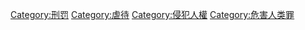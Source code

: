 {{Catmore}}

[[Category:刑罚|Category:刑罚]]
[[Category:虐待|Category:虐待]]
[[Category:侵犯人權|Category:侵犯人權]]
[[Category:危害人类罪|Category:危害人类罪]]